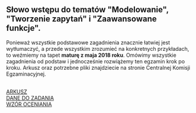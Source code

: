 ## Słowo wstępu do tematów "Modelowanie", "Tworzenie zapytań" i "Zaawansowane funkcje".
Ponieważ wszystkie podstawowe zagadnienia znacznie łatwiej jest wytłumaczyć, a przede wszystkim zrozumieć na konkretnych przykładach, to weźmiemy na tapet **maturę z maja 2018 roku**.
Omówimy wszystkie zagadnienia od podstaw i jednocześnie rozwiążemy ten egzamin krok po kroku.
Arkusz oraz potrzebne pliki znajdziecie na stronie Centralnej Komisji Egzaminacyjnej.

<br/>
<a className={`link`} target="_blank" href="https://cke.gov.pl/images/_EGZAMIN_MATURALNY_OD_2015/Arkusze_egzaminacyjne/2018/formula_od_2015/informatyka/MIN-R2_1P-182.pdf">ARKUSZ</a>
<br/>
<a className={`link`} target="_blank" href="http://cke.gov.pl/images/_EGZAMIN_MATURALNY_OD_2015/Arkusze_egzaminacyjne/2018/formula_od_2015/informatyka/Dane_PR2.zip">DANE DO ZADANIA</a>
<br/>
<a className={`link`} target="_blank" href="http://cke.gov.pl/images/_EGZAMIN_MATURALNY_OD_2015/Arkusze_egzaminacyjne/2018/formula_od_2015/Zasady_oceniania/MIN-R2_1P-182_zasady_oceniania.pdf">WZÓR OCENIANIA</a>